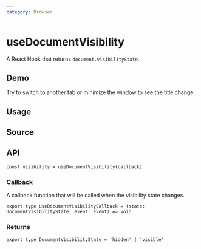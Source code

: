 ```yaml
---
category: Browser
---
```


# useDocumentVisibility


<HooksType category={frontmatter.category} />

A React Hook that returns `document.visibilityState`.

## Demo

Try to switch to another tab or minimize the window to see the title change.


<App />

## Usage



## Source


<Source />

## API

```tsx
const visibility = useDocumentVisibility(callback)
```

### Callback

A callback function that will be called when the visibility state changes.

```tsx
export type UseDocumentVisibilityCallback = (state: DocumentVisibilityState, event: Event) => void
```

### Returns

```tsx
export type DocumentVisibilityState = 'hidden' | 'visible'
```
